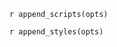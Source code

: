 `r append_scripts(opts)`

`r append_styles(opts)`

<script type="text/javascript">
`r knit(text=render_template(opts))`
</script>
